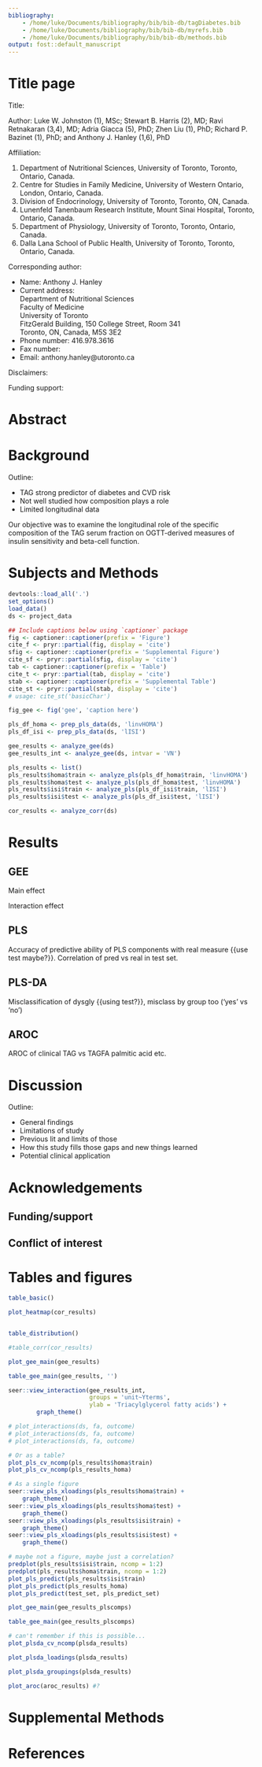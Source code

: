 ```yaml
---
bibliography: 
    - /home/luke/Documents/bibliography/bib/bib-db/tagDiabetes.bib
    - /home/luke/Documents/bibliography/bib/bib-db/myrefs.bib
    - /home/luke/Documents/bibliography/bib/bib-db/methods.bib
output: fost::default_manuscript
---
```


<!--

Outline:

- Primary analysis:
    - Heatmap
    - GEE
        - Include # of both uncorrected and corrected (FDR) significant associations
        - QIC modeling
        - DAG development
        - Look over the entire model (see which variables are significant, etc)
    - Interaction (manhattan plot)
    - Interaction plots (with total? + clinical?)
        - With Ethnicity, generate contrast plots of adjusted estimates
    - PLS with ISI and HOMA-IR
        - CV for determining number of comps
        - Loadings (of TAGFA)
        - Prediction (of predicted vs real)
        - Use extracted PLS components in GEE
        - Train and test (CV) to see how it predicts in a new dataset (ie. a future visit)
- Secondary analysis:
    - PLS-DA (dysgly)
        - Train and test (CV)
        - Loadings (of TAGFA) 
        - Groupings
        - Prediction (misclassification)
    - AROC
        - dysgly with clinical TAG vs the 'best' fatty acid to compare to
        
Possible interpretations:

- muscle IR -> higher TAG
- But longitudinal, since no interaction with time, so maybe the higher TAG is
because of higher IR (since this population is at risk of being IR).
    
-->

# Title page

Title:

Author: Luke W. Johnston (1), MSc; Stewart B. Harris (2), MD; Ravi Retnakaran
(3,4), MD; Adria Giacca (5), PhD; Zhen Liu (1), PhD;
Richard P. Bazinet (1), PhD; and Anthony J. Hanley (1,6), PhD

<!-- During time of study. -->
Affiliation:

(1) Department of Nutritional Sciences, University of Toronto, Toronto, Ontario, Canada.
(2) Centre for Studies in Family Medicine, University of Western Ontario, London, Ontario, Canada.
(3) Division of Endocrinology, University of Toronto, Toronto, ON, Canada.
(4) Lunenfeld Tanenbaum Research Institute, Mount Sinai Hospital, Toronto, Ontario, Canada.
(5) Department of Physiology, University of Toronto, Toronto, Ontario, Canada.
(6) Dalla Lana School of Public Health, University of Toronto, Toronto, Ontario, Canada.

Corresponding author:

- Name: Anthony J. Hanley
- Current address:  
    Department of Nutritional Sciences  
    Faculty of Medicine  
    University of Toronto  
    FitzGerald Building, 150 College Street, Room 341  
    Toronto, ON, Canada, M5S 3E2
- Phone number: 416.978.3616
- Fax number:
- Email: anthony.hanley@utoronto.ca

Disclaimers:

Funding support:

# Abstract

# Background

Outline:

- TAG strong predictor of diabetes and CVD risk
- Not well studied how composition plays a role
- Limited longitudinal data

Our objective was to examine the longitudinal role of the specific composition
of the TAG serum fraction on OGTT-derived measures of insulin sensitivity and
beta-cell function.

# Subjects and Methods

```r
devtools::load_all('.')
set_options()
load_data()
ds <- project_data
```

```r
## Include captions below using `captioner` package
fig <- captioner::captioner(prefix = 'Figure')
cite_f <- pryr::partial(fig, display = 'cite')
sfig <- captioner::captioner(prefix = 'Supplemental Figure')
cite_sf <- pryr::partial(sfig, display = 'cite')
tab <- captioner::captioner(prefix = 'Table')
cite_t <- pryr::partial(tab, display = 'cite')
stab <- captioner::captioner(prefix = 'Supplemental Table')
cite_st <- pryr::partial(stab, display = 'cite')
# usage: cite_st('basicChar')

fig_gee <- fig('gee', 'caption here')
```

```r
pls_df_homa <- prep_pls_data(ds, 'linvHOMA')
pls_df_isi <- prep_pls_data(ds, 'lISI')
```

```r
gee_results <- analyze_gee(ds)
gee_results_int <- analyze_gee(ds, intvar = 'VN')
```

```r
pls_results <- list()
pls_results$homa$train <- analyze_pls(pls_df_homa$train, 'linvHOMA')
pls_results$homa$test <- analyze_pls(pls_df_homa$test, 'linvHOMA')
pls_results$isi$train <- analyze_pls(pls_df_isi$train, 'lISI')
pls_results$isi$test <- analyze_pls(pls_df_isi$test, 'lISI')
```

```r
cor_results <- analyze_corr(ds)
```


# Results


## GEE

Main effect

Interaction effect

## PLS

Accuracy of predictive ability of PLS components with real measure {{use test maybe?}}.
Correlation of pred vs real in test set.

## PLS-DA

Misclassification of dysgly {{using test?}}, misclass by group too ('yes' vs 'no')

## AROC

AROC of clinical TAG vs TAGFA palmitic acid etc.

# Discussion

Outline:

- General findings
- Limitations of study
- Previous lit and limits of those
- How this study fills those gaps and new things learned
- Potential clinical application


# Acknowledgements

## Funding/support

## Conflict of interest

# Tables and figures

```r
table_basic()
```

```r
plot_heatmap(cor_results)
```

```r

```

```r
table_distribution()
```

```r
#table_corr(cor_results)
```

```r
plot_gee_main(gee_results)
```

```r
table_gee_main(gee_results, '')
```

```r
seer::view_interaction(gee_results_int, 
                       groups = 'unit~Yterms',
                       ylab = 'Triacylglycerol fatty acids') +
        graph_theme()
```

```r
# plot_interactions(ds, fa, outcome)
# plot_interactions(ds, fa, outcome)
# plot_interactions(ds, fa, outcome)
```

```r
# Or as a table?
plot_pls_cv_ncomp(pls_results$homa$train)
plot_pls_cv_ncomp(pls_results_homa)
```

```r
# As a single figure
seer::view_pls_xloadings(pls_results$homa$train) +
    graph_theme()
seer::view_pls_xloadings(pls_results$homa$test) +
    graph_theme()
seer::view_pls_xloadings(pls_results$isi$train) +
    graph_theme()
seer::view_pls_xloadings(pls_results$isi$test) +
    graph_theme()
```

```r
# maybe not a figure, maybe just a correlation?
predplot(pls_results$isi$train, ncomp = 1:2)
predplot(pls_results$homa$train, ncomp = 1:2)
plot_pls_predict(pls_results$isi$train)
plot_pls_predict(pls_results_homa)
plot_pls_predict(test_set, pls_predict_set)
```

```r
plot_gee_main(gee_results_plscomps)
```

```r
table_gee_main(gee_results_plscomps)
```

```r
# can't remember if this is possible...
plot_plsda_cv_ncomp(plsda_results)
```

```r
plot_plsda_loadings(plsda_results)
```

```r
plot_plsda_groupings(plsda_results)
```

```r
plot_aroc(aroc_results) #?
```

# Supplemental Methods



# References
